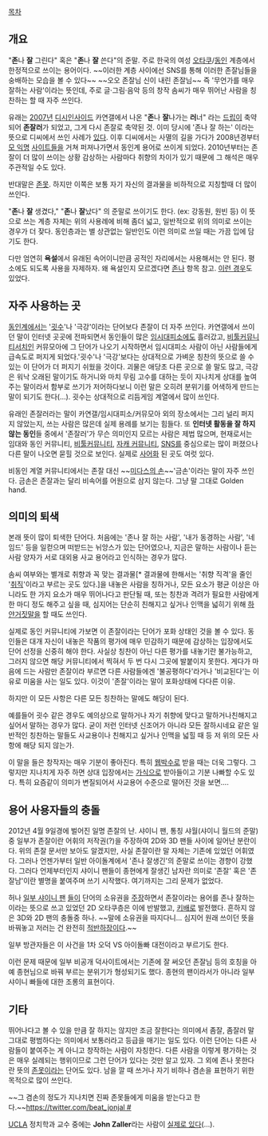[[목차]]

== 개요 ==
"'''존'''나 '''잘''' 그린다" 혹은 "'''존'''나 '''잘''' 쓴다"의 준말. 주로 한국의 여성 [[오타쿠]]/[[동인]] 계층에서 한정적으로 쓰이는 용어이다. ~~이러한 계층 사이에선 SNS를 통해 이러한 존잘님들을 숭배하는 모습을 볼 수 있다~~
~~오오 존잘님 신이 내린 존잘님~~
즉 '무언가를 매우 잘하는 사람'이라는 뜻인데, 주로 글·그림·음악 등의 창작 솜씨가 매우 뛰어난 사람을 칭찬하는 할 때 자주 쓰인다.

유래는 [[2007년]] [[디시인사이드]] 카연갤에서 나온 "'''존'''나 '''잘'''나가는 '''러'''너" 라는 [[드립]]이 축약되어 '''존잘러'''가 되었고, 그게 다시 존잘로 축약된 것. 이미 당시에 '존나 잘 하는' 이라는 뜻으로 디씨에서 쓰인 사례가 [http://gall.dcinside.com/list.php?id=ani1_new&no=713638 있다]. 이후 디씨에서는 사멸의 길을 가다가 2008년경부터 [[코챈|모 익명]] [[대피소|사이트]]들을 거쳐 퍼져나가면서 동인계 용어로 쓰이게 되었다. 2010년부터는 존잘이 더 많이 쓰이는 상황 감상하는 사람마다 취향의 차이가 있기 때문에 그 해석은 매우 주관적일 수도 있다. 

반대말은 [[존못]]. 하지만 이쪽은 보통 자기 자신의 결과물을 비하적으로 지칭할때 더 많이 쓰인다.

"'''존'''나 '''잘''' 생겼다," "'''존'''나 '''잘'''났다" 의 준말로 쓰이기도 한다. (ex: 강동원, 원빈 등) 이 뜻으로 쓰는 계층 자체는 위의 사용례에 비해 좀더 넓고, 일반적으로 위의 의미로 쓰이는 경우가 더 잦다. 동인층과는 별 상관없는 일반인도 이런 의미로 쓰일 때는 가끔 입에 담기도 한다.

다만 엄연히 '''욕설'''에서 유래된 속어이니만큼 공적인 자리에서는 사용해서는 안 된다. 평소에도 되도록 사용을 자제하자. 왜 욕설인지 모르겠다면 [[존나]] 항목 참고. [http://news.naver.com/main/read.nhn?mode=LSD&mid=sec&sid1=106&oid=076&aid=0002391838 이런 경우]도 있었다.

== 자주 사용하는 곳 ==
[[동인]]계에서는 '[[굇수]]'나 '극강'이라는 단어보다 존잘이 더 자주 쓰인다. 카연갤에서 쓰이던 말이 인터넷 곳곳에 전파되면서 동인들이 많은 [[임시대피소]]에도 흘러갔고, [[비툴커뮤니티]][[서치]]인 커뮤모아에 그 단어가 나오기 시작하면서 임시대피소 사람이 아닌 사람들에게 급속도로 퍼지게 되었다.'굇수'나 '극강'보다는 상대적으로 가벼운 칭찬의 뜻으로 쓸 수 있는 이 단어가 더 퍼지기 쉬웠을 것이다. 괴물은 애당초 다른 곳으로 쓸 말도 많고, 극강은 워낙 오래된 말이기도 하거니와 마치 무림 고수를 대하는 듯이 지나치게 상대를 높여주는 말이라서 함부로 쓰기가 저어하다보니 이런 말은 오히려 분위기를 어색하게 만드는 말이 되기도 한다(…). 굇수는 상대적으로 리듬게임 계열에서 많이 쓰인다.

유래인 존잘러라는 말이 카연갤/임시대피소/커뮤모아 외의 장소에서는 그리 널리 퍼지지 않았는지, 쓰는 사람은 많은데 실제 용례를 보기는 힘들다. 또 '''인터넷 활동을 잘 하지 않는 동인'''들 중에서 '존잘러'가 무슨 의미인지 모르는 사람은 제법 많으며, 현재로서는 임대와 동인 커뮤니티, [[비툴커뮤니티]], [[자캐 커뮤니티]], [[SNS]]를 중심으로는 많이 퍼졌으나 다른 말이 나오면 묻힐 것으로 보인다. 실제로 [[사어]]화 된 곳도 여럿 있다.

비동인 계열 커뮤니티에서는 존잘 대신 ~~[[미다스|미다스의 손]]~~'금손'이라는 말이 자주 쓰인다. 금손은 존잘과는 달리 비속어를 어원으로 삼지 않는다. 그냥 말 그대로 Golden hand.

== 의미의 퇴색 ==
본래 뜻이 많이 퇴색한 단어다. 처음에는 '존나 잘 하는 사람', '내가 동경하는 사람', '네임드' 등을 일컫으며 떠받드는 뉘앙스가 있는 단어였으나, 지금은 말하는 사람이나 듣는 사람 양자가 서로 대외용 사교 용어라고 인식하는 경우가 많다.

솜씨 여부와는 별개로 취향과 꼭 맞는 결과물[* 결과물에 한해서는 '취향 직격'을 줄인 '[[취직]]'이라고 부르는 곳도 있다.]을 내놓은 사람을 칭하거나, 모든 요소가 평균 이상은 아니라도 한 가지 요소가 매우 뛰어나다고 판단될 때, 또는 칭찬과 격려가 필요한 사람에게 한 마디 정도 해주고 싶을 때, 심지어는 단순히 친해지고 싶거나 인맥을 넓히기 위해 [[하얀거짓말]]을 할 때도 쓰인다.

실제로 동인 커뮤니티에 가보면 이 존잘이라는 단어가 포화 상태인 것을 볼 수 있다. 동인들은 대개 자신이 내놓은 작품의 평가에 매우 민감하기 때문에 감상하는 입장에서도 단어 선정을 신중히 해야 한다. 사실상 칭찬이 아닌 다른 평가를 내놓기란 불가능하고, 그러지 않으면 해당 커뮤니티에서 찍혀서 두 번 다시 그곳에 발붙이지 못한다. 게다가 마음에 드는 사람만 존잘이라 부르면 다른 사람들에겐 '불공평하다'라거나 '비교된다'는 이유로 미움을 사는 일도 있다. 이것이 '존잘'이라는 말이 포화상태에 다다른 이유.

하지만 이 모든 사항은 다른 모든 칭찬하는 말에도 해당이 된다.

예를들어 굇수 같은 경우도 예의상으로 말하거나 자기 취향에 맞다고 말하거나친해지고 싶어서 말하는 경우가 많다. 굳이 저런 인터넷 신조어가 아니라 모든 잘하시네요 같은 일반적인 칭찬하는 말들도 사교용이나 친해지고 싶거나 인맥을 넓힐 때 등 저 위의 모든 사항에 해당 되지 않는가.

이 말을 들은 창작자는 매우 기분이 좋아진다. 특히 [[웹박수]]로 받을 때는 더욱 그렇다. 그렇지만 지나치게 자주 하면 상대 입장에서는 [[가식]]으로 받아들이고 기분 나빠할 수도 있다. 특히 요즘같이 의미가 변질되어서 사교용어 수준으로 떨어진 것을 보면….

== 용어 사용자들의 충돌 ==
2012년 4월 9일경에 벌어진 일명 존잘의 난. 샤이니 팬, 통칭 샤월(샤이니 월드의 준말) 중 일부가 존잘이란 어휘의 저작권(?)을 주장하여 2D와 3D 팬들 사이에 일어난 분란이다.  위의 존잘 문서만 보아도 알겠지만, 사실 존잘이란 말 자체는 기존에 있었던 어휘였다. 그러나 언젠가부터 일반 아이돌계에서 '존나 잘생긴'의 준말로 쓰이는 경향이 강했다. 그러다 언제부터인지 샤이니 팬들이 종현에게 잘생긴 남자란 의미로 '존잘' 혹은 '존잘남'이란 별명을 붙여주며 쓰기 시작했다. 여기까지는 그리 문제가 없었다. 

허나 [http://dong-ne.kr/webtoy/wall/uploaded/838/43.jpg 일부 샤이니 팬] [http://dong-ne.kr/webtoy/wall/uploaded/838/44.jpg 들이] 단어의 소유권을 [http://dong-ne.kr/webtoy/wall/uploaded/838/45.jpg 주장]하면서 존잘이라는 용어를 존나 잘하는이라는 뜻으로 쓰고 있었던 2D 오타쿠층은 이에 반발했고, [[키배]]로 발전했다. 흔하지 않은 3D와 2D 팬의 충돌중 하나. ~~말에 소유권을 따지다니... 심지어 원래 쓰이던 뜻을 바꿔놓고 저러는 건 완전히 [[적반하장]]이다.~~

일부 방관자들은 이 사건을 1차 오덕 VS 아이돌빠 대전이라고 부르기도 한다. 

이런 문제 때문에 일부 비공개 덕사이트에서는 기존에 잘 써오던 존잘님 등의 호칭을 아예 종현님으로 바꿔 부르는 분위기가 형성되기도 했다. 종현의 팬이라서가 아니라 일부 샤이니 빠들에 대한 조롱의 표현이다.

== 기타 ==
뛰어나다고 볼 수 있을 만큼 잘 하지는 않지만 조금 잘한다는 의미에서 좀잘, 좀잘러 말 그대로 평범하다는 의미에서 보통러라고 등급을 매기는 일도 있다. 이런 단어는 다른 사람들이 붙여주는 게 아니고 창작하는 사람이 자칭한다. 다른 사람을 이렇게 평가하는 것은 매우 실례되는 행위이므로 그런 단어가 있다는 것만 알고 있자. 그 외에 존나 못한다란 뜻의 [[존못]]이라는 단어도 있다. 남을 깔 때 쓰거나 자기 비하나 겸손을 표현하기 위한 목적으로 많이 쓰인다.

~~그 겸손의 정도가 지나치면 진짜 존못들에게 미움을 받는다고 한다.~~[[https://twitter.com/beat_jonjal #]]

[[UCLA]] 정치학과 교수 중에는 '''John Zaller'''라는 사람이 [http://www.polisci.ucla.edu/people/faculty-pages/john-zaller 실제로 있다](…).
